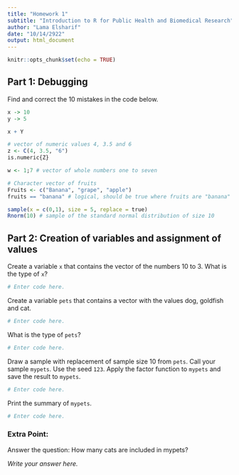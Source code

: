 ---
title: "Homework 1"
subtitle: "Introduction to R for Public Health and Biomedical Research"
author: "Lama Elsharif"
date: "10/14/2922"
output: html_document
---

```{r setup, include=FALSE}
knitr::opts_chunk$set(echo = TRUE)
```

## Part 1: Debugging

Find and correct the 10 mistakes in the code below.

```{r eval = FALSE}
x -> 10
y -> 5

x + Y

# vector of numeric values 4, 3.5 and 6
z <- C(4, 3.5, "6") 
is.numeric{Z}

w <- 1;7 # vector of whole numbers one to seven

# Character vector of fruits
Fruits <- c("Banana", "grape", "apple")
fruits == "banana" # logical, should be true where fruits are "banana"

sample(x = c(0,1), size = 5, replace = true)
Rnorm(10) # sample of the standard normal distribution of size 10
```


## Part 2: Creation of variables and assignment of values

Create a variable `x` that contains the vector of the numbers 10 to 3. What is the type of `x`?

```{r}
# Enter code here.
```

Create a variable `pets` that contains a vector with the values dog, goldfish and cat. 

```{r}
# Enter code here.
```

What is the type of `pets`?

```{r}
# Enter code here.
```

Draw a sample with replacement of sample size 10 from `pets`. Call your sample `mypets`. Use the seed `123`. Apply the factor function to `mypets` and save the result to `mypets`.

```{r}
# Enter code here.
```

Print the summary of `mypets`.

```{r}
# Enter code here.
```


### Extra Point:

Answer the question: How many cats are included in mypets?

*Write your answer here.*

